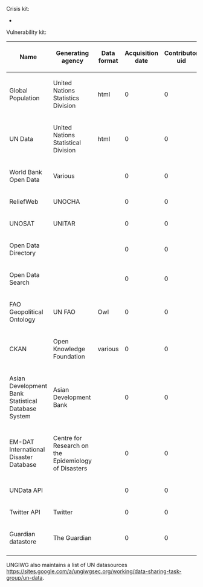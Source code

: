 Crisis kit:
* 

Vulnerability kit: 

{|
!Name
!Generating agency
!Data format
!Acquisition date
!Contributor uid
!Data quality
!Standards used
!Datasite link
!Metadata link
!API address
|-
|Global Population
|United Nations Statistics Division
|html
|0
|0
|clean
|
|http://data.un.org/Data.aspx?d=PopDiv&f=variableID%3a12
|
|-
|UN Data
|United Nations Statistical Division
|html
|0
|0
|clean
|
|http://data.un.org/
|
|
|-
|World Bank Open Data
|Various
|
|0
|0
|clean
|
|http://data.worldbank.org/data-catalog/
|
|
|-
|ReliefWeb
|UNOCHA
|
|0
|0
|
|
|http://www.reliefweb.int/
|
|
|-
|UNOSAT
|UNITAR
|
|0
|0
|
|
|http://www.unitar.org/unosat/
|
|
|-
|Open Data Directory
|
|
|0
|0
|
|
|http://open.mflask.com/
|
|
|-
|Open Data Search
|
|
|0
|0
|
|
|http://opendatasearch.org/
|
|
|-
|FAO Geopolitical Ontology
|UN FAO
|Owl
|0
|0
|
|
|http://www.fao.org/countryprofiles/geoinfo/geopolitical/resource/
|
|
|-
|CKAN
|Open Knowledge Foundation
|various
|0
|0
|
|
|http://ckan.org/
|
|
|-
|Asian Development Bank Statistical Database System
|Asian Development Bank
|
|0
|0
|
|
|https://sdbs.adb.org/sdbs/index.jsp
|
|
|-
|EM-DAT International Disaster Database
|Centre for Research on the Epidemiology of Disasters
|
|0
|0
|
|
|http://www.emdat.be/database
|
|
|-
|UNData API
|
|
|0
|0
|
|
|http://www.undata-api.org/wiki/datasets
|
|
|-
|Twitter API
|Twitter
|
|0
|0
|
|
|http://dev.twitter.com/start
|
|
|-
|Guardian datastore
|The Guardian
|
|0
|0
|
|
|http://www.guardian.co.uk/data
|
|-
|}




UNGIWG also maintains a list of UN datasources [[here|https://sites.google.com/a/ungiwgsec.org/working/data-sharing-task-group/un-data]].